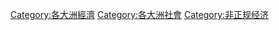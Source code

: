 [[Category:各大洲經濟|Category:各大洲經濟]]
[[Category:各大洲社會|Category:各大洲社會]]
[[Category:非正规经济|Category:非正规经济]]